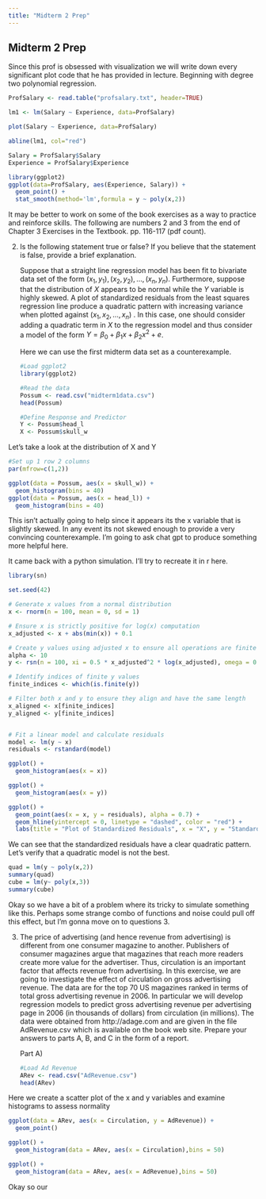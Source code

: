 ```yaml
---
title: "Midterm 2 Prep"
---
```


## Midterm 2 Prep

Since this prof is obsessed with visualization we will write down every significant plot code that he has provided in lecture. Beginning with degree two polynomial regression.

```r
ProfSalary <- read.table("profsalary.txt", header=TRUE)

lm1 <- lm(Salary ~ Experience, data=ProfSalary)

plot(Salary ~ Experience, data=ProfSalary)

abline(lm1, col="red")

Salary = ProfSalary$Salary
Experience = ProfSalary$Experience
```

```r
library(ggplot2)
ggplot(data=ProfSalary, aes(Experience, Salary)) +
  geom_point() +
  stat_smooth(method='lm',formula = y ~ poly(x,2))
```

It may be better to work on some of the book exercises as a way to practice and reinforce skills. The following are numbers 2 and 3 from the end of Chapter 3 Exercises in the Textbook. pp. 116-117 (pdf count).

2.  Is the following statement true or false? If you believe that the statement is false, provide a brief explanation.

    Suppose that a straight line regression model has been fit to bivariate data set of the form $(x_1,y_1), (x_2,y_2),\dots,(x_n,y_n)$. Furthermore, suppose that the distribution of $X$ appears to be normal while the $Y$ variable is highly skewed. A plot of standardized residuals from the least squares regression line produce a quadratic pattern with increasing variance when plotted against $(x_1,x_2,\dots,x_n)$ . In this case, one should consider adding a quadratic term in $X$ to the regression model and thus consider a model of the form $Y=\beta_0+\beta_1x+\beta_2x^2+e$.

    Here we can use the first midterm data set as a counterexample.

    ```r
    #Load ggplot2
    library(ggplot2)

    #Read the data
    Possum <- read.csv("midterm1data.csv")
    head(Possum)

    #Define Response and Predictor
    Y <- Possum$head_l
    X <- Possum$skull_w
    ```

Let's take a look at the distribution of X and Y

```r
#Set up 1 row 2 columns
par(mfrow=c(1,2))

ggplot(data = Possum, aes(x = skull_w)) + 
  geom_histogram(bins = 40)
ggplot(data = Possum, aes(x = head_l)) + 
  geom_histogram(bins = 40)
```

This isn't actually going to help since it appears its the x variable that is slightly skewed. In any event its not skewed enough to provide a very convincing counterexample. I'm going to ask chat gpt to produce something more helpful here.

It came back with a python simulation. I'll try to recreate it in r here.

```r
library(sn)

set.seed(42)

# Generate x values from a normal distribution
x <- rnorm(n = 100, mean = 0, sd = 1)

# Ensure x is strictly positive for log(x) computation
x_adjusted <- x + abs(min(x)) + 0.1

# Create y values using adjusted x to ensure all operations are finite
alpha <- 10
y <- rsn(n = 100, xi = 0.5 * x_adjusted^2 * log(x_adjusted), omega = 0.1 + 0.1 * abs(x_adjusted), alpha = alpha)

# Identify indices of finite y values
finite_indices <- which(is.finite(y))

# Filter both x and y to ensure they align and have the same length
x_aligned <- x[finite_indices]
y_aligned <- y[finite_indices]


# Fit a linear model and calculate residuals
model <- lm(y ~ x)
residuals <- rstandard(model)

ggplot() + 
  geom_histogram(aes(x = x))

ggplot() + 
  geom_histogram(aes(x = y))

ggplot() +
  geom_point(aes(x = x, y = residuals), alpha = 0.7) +
  geom_hline(yintercept = 0, linetype = "dashed", color = "red") +
  labs(title = "Plot of Standardized Residuals", x = "X", y = "Standardized Residuals")

```

We can see that the standardized residuals have a clear quadratic pattern. Let's verify that a quadratic model is not the best.

```r
quad = lm(y ~ poly(x,2))
summary(quad)
cube = lm(y~ poly(x,3))
summary(cube)
```

Okay so we have a bit of a problem where its tricky to simulate something like this. Perhaps some strange combo of functions and noise could pull off this effect, but I'm gonna move on to questions 3.

3.  The price of advertising (and hence revenue from advertising) is different from one consumer magazine to another. Publishers of consumer magazines argue that magazines that reach more readers create more value for the advertiser. Thus, circulation is an important factor that affects revenue from advertising. In this exercise, we are going to investigate the effect of circulation on gross advertising revenue. The data are for the top 70 US magazines ranked in terms of total gross advertising revenue in 2006. In particular we will develop regression models to predict gross advertising revenue per advertising page in 2006 (in thousands of dollars) from circulation (in millions). The data were obtained from http://adage.com and are given in the file AdRevenue.csv which is available on the book web site. Prepare your answers to parts A, B, and C in the form of a report.

    Part A)

    ```r
    #Load Ad Revenue
    ARev <- read.csv("AdRevenue.csv")
    head(ARev)
    ```

Here we create a scatter plot of the x and y variables and examine histograms to assess normality

```r
ggplot(data = ARev, aes(x = Circulation, y = AdRevenue)) +
  geom_point()

ggplot() +
  geom_histogram(data = ARev, aes(x = Circulation),bins = 50)

ggplot() +
  geom_histogram(data = ARev, aes(x = AdRevenue),bins = 50)
```

Okay so our
